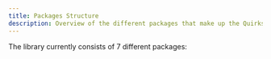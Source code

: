 ```yaml
---
title: Packages Structure
description: Overview of the different packages that make up the Quirks library.
---
```


The library currently consists of 7 different packages:

<Files>
  <Folder name="@quirks/" defaultOpen>
    <File name="core, defines all logic and data structures of quirks, such as classes for wallets."/>
    <File name="store, implements core logic using zustand to provide a responsive and global state manager." />
    <File name="wallet, contains the implementation of providers for both web and mobile wallets." />
    <File name="react, exposes the store using react hooks and providing utilities." />
    <File name="react-native, exposes config and utilities for react native." />
    <File name="vue, exposes the store using vue hooks and providing utilities." />
    <File name="nuxt, implements vue hooks with autocomplete and ssr management for nuxt." />
  </Folder>
  <Folder name="@nabla-studio/">
    <File name="chain-registry, contains all the information of the chains and their assets as defined
        within the cosmos chain registry. Unlike other packages, we do not 
        export all the information in one object, but the elements are split 
        to enable three-shake and avoid importing data that is not needed by 
        the application." />
    <File name="wallet-registry, contains all the information about the wallets as defined in the Cosmos 
        Wallet Registry. Unlike other packages, we do not export all the 
        information in one object, but the elements are split to enable 
        three-shake and avoid importing data that is not needed by the 
        application."/>
  </Folder>
</Files>
